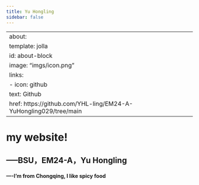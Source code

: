 ```yaml
---
title: Yu Hongling
sidebar: false
---
```

---
about:
  template: jolla
  id: about-block
  image: "imgs/icon.png"
  links:
    - icon: github
      text: Github
      href: https://github.com/YHL-ling/EM24-A-YuHongling029/tree/main
---

::: {#about-block}
:::

#  my website!

## -----BSU，EM24-A，Yu Hongling
#### ----I'm from Chongqing, I like spicy food


